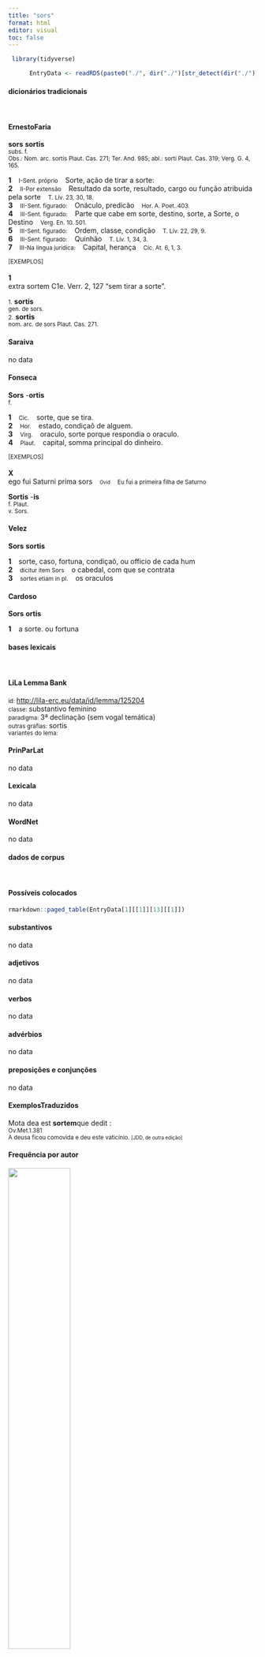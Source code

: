 ```yaml
---
title: "sors"
format: html
editor: visual
toc: false
---
```



```r
 library(tidyverse) 

      EntryData <- readRDS(paste0("./", dir("./")[str_detect(dir("./"), "_xx115-111-114-115xx_.rds")]))

```


#### dicionários tradicionais

&emsp;




::: panel-tabset

#### ErnestoFaria

<b>sors</b> <b>sortis</b> <br> <small>subs. f.</small> <br> <small>Obs.: Nom. arc. sortis Plaut. Cas. 271; Ter. And. 985; abl.: sorti Plaut. Cas. 319; Verg. G. 4, 165.</small>   <p> <b>1</b> &ensp; <small>I-Sent. próprio</small> &ensp; Sorte, ação de tirar a sorte: &ensp; <small></small> <br> <b>2</b> &ensp; <small>II-Por extensão</small> &ensp; Resultado da sorte, resultado, cargo ou função atribuida pela sorte &ensp; <small>T. Lív. 23, 30, 18.</small> <br> <b>3</b> &ensp; <small>III-Sent. figurado:</small> &ensp; Onáculo, predicão &ensp; <small>Hor. A. Poet..403.</small> <br> <b>4</b> &ensp; <small>III-Sent. figurado:</small> &ensp; Parte que cabe em sorte, destino, sorte, a Sorte, o Destino &ensp; <small>Verg. En. 10. 501.</small> <br> <b>5</b> &ensp; <small>III-Sent. figurado:</small> &ensp; Ordem, classe, condição &ensp; <small>T. Lív. 22, 29, 9.</small> <br> <b>6</b> &ensp; <small>III-Sent. figurado:</small> &ensp; Quinhão &ensp; <small>T. Lív. 1, 34, 3.</small> <br> <b>7</b> &ensp; <small>III-Na língua jurídica:</small> &ensp; Capital, herança &ensp; <small>Cíc. At. 6, 1, 3.</small> </p>   <p><small>[EXEMPLOS]</small><br> <br><b>1</b><br>extra sortem C1e. Verr. 2, 127 “sem tirar a sorte”. </p> 
 <small>1.</small> <b>sortis</b> <br> <small>gen. de sors.</small> <br> <small></small> 
 <small>2.</small> <b>sortis</b> <br> <small>nom. arc. de sors Plaut. Cas. 271.</small> <br> <small></small>




#### Saraiva

no data




#### Fonseca

<b>Sors</b> -<b>ortis</b> <br> <small>f.</small>   <p> <b>1</b> &ensp; <small>Cic.</small> &ensp; sorte, que se tira. <br> <b>2</b> &ensp; <small>Hor.</small> &ensp; estado, condiçaõ de alguem. <br> <b>3</b> &ensp; <small>Virg.</small> &ensp; oraculo, sorte porque respondia o oraculo. <br> <b>4</b> &ensp; <small>Plaut.</small> &ensp; capital, somma principal do dinheiro. </p>   <p><small>[EXEMPLOS]</small><br> <br><b>X</b><br>ego fui Saturni prima sors &ensp; <small><small>Ovid</small></small> &ensp; <small>Eu fui a primeira filha de Saturno</small> </p> 
 <b>Sortis</b> -<b>is</b> <br> <small>f. Plaut.</small> <br> <small>v. Sors.</small>




#### Velez

<b>Sors</b> <b>sortis</b>   <p> <b>1</b> &ensp; sorte, caso, fortuna, condiçaõ, ou officio de cada hum <br> <b>2</b> &ensp; <small>dicitur item Sors</small> &ensp; o cabedal, com que se contrata <br> <b>3</b> &ensp; <small>sortes etiam in pl.</small> &ensp; os oraculos </p>




#### Cardoso

<b>Sors</b> <b>ortis</b>   <p> <b>1</b> &ensp; a sorte. ou fortuna </p>


:::



#### bases lexicais

&emsp;






::: panel-tabset

#### LiLa Lemma Bank

<small> id: </small> <a href=' http://lila-erc.eu/data/id/lemma/125204 ' target="_blank"> http://lila-erc.eu/data/id/lemma/125204 </a> <br>
<small> classe: </small> substantivo feminino   <br>
<small> paradigma: </small> 3ª declinação (sem vogal temática) <br>
<small> outras grafias: </small> sortis <br>
<small> variantes do lema: </small>  <br>





#### PrinParLat

no data




#### Lexicala

no data




#### WordNet

no data


:::



#### dados de corpus

&emsp;




::: panel-tabset

#### Possíveis colocados

```r

rmarkdown::paged_table(EntryData[1][[1]][13][[1]])

```


#### substantivos

no data




#### adjetivos

no data




#### verbos

no data




#### advérbios

no data




#### preposições e conjunções

no data


:::



::: panel-tabset

#### ExemplosTraduzidos

<p> Mota dea est <b>sortem</b>que dedit : <br> <small> Ov.Met.1.381 <br> A deusa ficou comovida e deu este vaticínio. <small> [JDD, de outra edição] </small> </small> </p>





#### Frequência por autor

![](./Media/barchart__xx115-111-114-115xx__lemma_BY_author_Frequencies.webp){width=50% fig-alt='This charts plots the frequency of lemma by author_Frequencies. The Ovidius subcorpus registers the highest normalized frequency, with the value of 5.15 and an absolute frequency of 3. The Tacitus subcorpus follows, with a normalized frequency of 0 and an absolute frequency of 0. the subcorpus with the least normalized frequency is Phaedrus with the normalized value of 0 and an absolute freqeuncy of 0. here are all the values: subcorpus: Caesar ; normalized frequency: 3 ; absolute frequency: 1.13301608882846. subcorpus: Cicero ; normalized frequency: 11 ; absolute frequency: 0.685255787296604. subcorpus: Horatius ; normalized frequency: 1 ; absolute frequency: 0.888020602077968. subcorpus: Ovidius ; normalized frequency: 3 ; absolute frequency: 5.14756348661633. subcorpus: Phaedrus ; normalized frequency: 0 ; absolute frequency: 0. subcorpus: Sallustius ; normalized frequency: 0 ; absolute frequency: 0. subcorpus: Seneca ; normalized frequency: 8 ; absolute frequency: 1.49306657210578. subcorpus: Suetonius ; normalized frequency: 0 ; absolute frequency: 0. subcorpus: Tacitus ; normalized frequency: 0 ; absolute frequency: 0. subcorpus: Vergilius ; normalized frequency: 2 ; absolute frequency: 3.86100386100386. subcorpus: Hieronymus ; normalized frequency: 0 ; absolute frequency: 0'}




#### Frequência por gênero

![](./Media/barchart__xx115-111-114-115xx__lemma_BY_genre_Frequencies.webp){width=50% fig-alt='This charts plots the frequency of lemma by genre_Frequencies. The Poesia.trágica subcorpus registers the highest normalized frequency, with the value of 5.21 and an absolute frequency of 6. The Poesia.trágica subcorpus follows, with a normalized frequency of 5.21 and an absolute frequency of 6. the subcorpus with the least normalized frequency is Prosa.ficcional with the normalized value of 0 and an absolute freqeuncy of 0. here are all the values: subcorpus: Prosa.histórica ; normalized frequency: 3 ; absolute frequency: 0.730300153363032. subcorpus: Prosa.filosófica ; normalized frequency: 2 ; absolute frequency: 0.329483863527784. subcorpus: Prosa.oratória ; normalized frequency: 10 ; absolute frequency: 0.960125968527071. subcorpus: Prosa.epistolográfica ; normalized frequency: 1 ; absolute frequency: 0.264977874347492. subcorpus: Poesia.lírica ; normalized frequency: 1 ; absolute frequency: 0.84125515268781. subcorpus: Poesia.didática ; normalized frequency: 3 ; absolute frequency: 2.54474510136568. subcorpus: Poesia.trágica ; normalized frequency: 6 ; absolute frequency: 5.21195274496178. subcorpus: Poesia.épica ; normalized frequency: 2 ; absolute frequency: 3.86100386100386. subcorpus: Prosa.ficcional ; normalized frequency: 0 ; absolute frequency: 0'}




#### Frequência por século

![](./Media/barchart__xx115-111-114-115xx__lemma_BY_period_Frequencies.webp){width=50% fig-alt='This charts plots the frequency of lemma by period_Frequencies. The I.d.C. subcorpus registers the highest normalized frequency, with the value of 1.68 and an absolute frequency of 11. The I.a.C. subcorpus follows, with a normalized frequency of 0.79 and an absolute frequency of 17. the subcorpus with the least normalized frequency is II.d.C. with the normalized value of 0 and an absolute freqeuncy of 0. here are all the values: subcorpus: I.a.C. ; normalized frequency: 17 ; absolute frequency: 0.791249709099372. subcorpus: I.d.C. ; normalized frequency: 11 ; absolute frequency: 1.68272908061802. subcorpus: II.d.C. ; normalized frequency: 0 ; absolute frequency: 0. subcorpus: IV.d.C. ; normalized frequency: 0 ; absolute frequency: 0'}


:::

